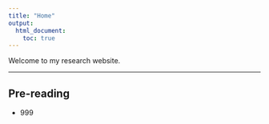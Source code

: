---
title: "Home"
output:
  html_document:
    toc: true
---

Welcome to my research website.


***


## Pre-reading



- 999
